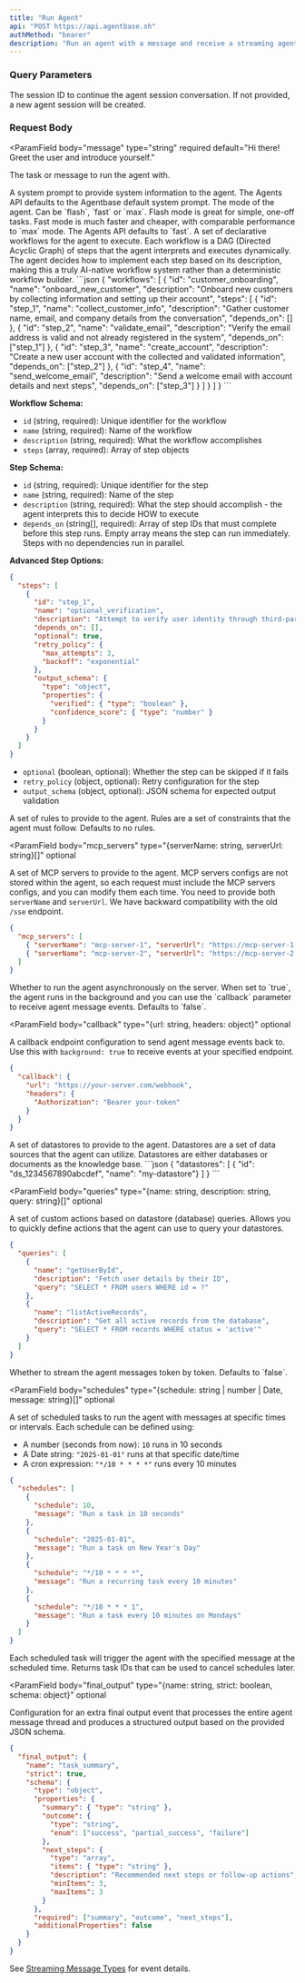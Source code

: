 ```yaml
---
title: "Run Agent"
api: "POST https://api.agentbase.sh"
authMethod: "bearer"
description: "Run an agent with a message and receive a streaming agent response."
---
```


### Query Parameters

<ParamField query="session" type="string" optional>
  The session ID to continue the agent session conversation. If not provided, a
  new agent session will be created.
</ParamField>

### Request Body

<ParamField
  body="message"
  type="string"
  required
  default="Hi there! Greet the user and introduce yourself."
>
  The task or message to run the agent with.
</ParamField>

<ParamField body="system" type="string" optional>
  A system prompt to provide system information to the agent. The Agents API
  defaults to the Agentbase default system prompt.
</ParamField>

<ParamField body="mode" type="string" optional default="fast">
  The mode of the agent. Can be `flash`, `fast` or `max`. Flash mode is great
  for simple, one-off tasks. Fast mode is much faster and cheaper, with
  comparable performance to `max` mode. The Agents API defaults to `fast`.
</ParamField>

<ParamField body="workflows" type="Workflow[]" optional>
  A set of declarative workflows for the agent to execute. Each workflow is a
  DAG (Directed Acyclic Graph) of steps that the agent interprets and executes
  dynamically. The agent decides how to implement each step based on its
  description, making this a truly AI-native workflow system rather than a
  deterministic workflow builder.
  ```json
  {
    "workflows": [
      {
        "id": "customer_onboarding",
        "name": "onboard_new_customer",
        "description": "Onboard new customers by collecting information and setting up their account",
        "steps": [
          {
            "id": "step_1",
            "name": "collect_customer_info",
            "description": "Gather customer name, email, and company details from the conversation",
            "depends_on": []
          },
          {
            "id": "step_2",
            "name": "validate_email",
            "description": "Verify the email address is valid and not already registered in the system",
            "depends_on": ["step_1"]
          },
          {
            "id": "step_3",
            "name": "create_account",
            "description": "Create a new user account with the collected and validated information",
            "depends_on": ["step_2"]
          },
          {
            "id": "step_4",
            "name": "send_welcome_email",
            "description": "Send a welcome email with account details and next steps",
            "depends_on": ["step_3"]
          }
        ]
      }
    ]
  }
  ```

  **Workflow Schema:**
  - `id` (string, required): Unique identifier for the workflow
  - `name` (string, required): Name of the workflow
  - `description` (string, required): What the workflow accomplishes
  - `steps` (array, required): Array of step objects

  **Step Schema:**
  - `id` (string, required): Unique identifier for the step
  - `name` (string, required): Name of the step
  - `description` (string, required): What the step should accomplish - the agent interprets this to decide HOW to execute
  - `depends_on` (string[], required): Array of step IDs that must complete before this step runs. Empty array means the step can run immediately. Steps with no dependencies run in parallel.

  **Advanced Step Options:**
  ```json
  {
    "steps": [
      {
        "id": "step_1",
        "name": "optional_verification",
        "description": "Attempt to verify user identity through third-party service",
        "depends_on": [],
        "optional": true,
        "retry_policy": {
          "max_attempts": 3,
          "backoff": "exponential"
        },
        "output_schema": {
          "type": "object",
          "properties": {
            "verified": { "type": "boolean" },
            "confidence_score": { "type": "number" }
          }
        }
      }
    ]
  }
  ```
  - `optional` (boolean, optional): Whether the step can be skipped if it fails
  - `retry_policy` (object, optional): Retry configuration for the step
  - `output_schema` (object, optional): JSON schema for expected output validation
</ParamField>

<ParamField body="rules" type="string[]" optional>
  A set of rules to provide to the agent. Rules are a set of constraints that
  the agent must follow. Defaults to no rules.
</ParamField>

<ParamField
  body="mcp_servers"
  type="{serverName: string, serverUrl: string}[]"
  optional
>
  A set of MCP servers to provide to the agent. MCP servers configs are not
  stored within the agent, so each request must include the MCP servers configs,
  and you can modify them each time. You need to provide both `serverName` and
  `serverUrl`. We have backward compatibility with the old `/sse` endpoint.
  ```json
  {
    "mcp_servers": [
      { "serverName": "mcp-server-1", "serverUrl": "https://mcp-server-1.com/mcp" },
      { "serverName": "mcp-server-2", "serverUrl": "https://mcp-server-2.com/mcp" }
    ]
  }
  ```
</ParamField>

<ParamField body="background" type="boolean" optional>
  Whether to run the agent asynchronously on the server. When set to `true`, the
  agent runs in the background and you can use the `callback` parameter to
  receive agent message events. Defaults to `false`.
</ParamField>

<ParamField
  body="callback"
  type="{url: string, headers: object}"
  optional
>
  A callback endpoint configuration to send agent message events back to. Use
  this with `background: true` to receive events at your specified endpoint.
  ```json
  {
    "callback": {
      "url": "https://your-server.com/webhook",
      "headers": {
        "Authorization": "Bearer your-token"
      }
    }
  }
  ```
</ParamField>

<ParamField body="datastores" type="{id: string, name: string}[]" optional>
  A set of datastores to provide to the agent. Datastores are a set of data
  sources that the agent can utilize. Datastores are either databases or
  documents as the knowledge base.
  ```json
  {
    "datastores": [
      { "id": "ds_1234567890abcdef", "name": "my-datastore"}
    ]
  }
  ```
</ParamField>

<ParamField
  body="queries"
  type="{name: string, description: string, query: string}[]"
  optional
>
  A set of custom actions based on datastore (database) queries. Allows you to
  quickly define actions that the agent can use to query your datastores.
  ```json
  {
    "queries": [
      {
        "name": "getUserById",
        "description": "Fetch user details by their ID",
        "query": "SELECT * FROM users WHERE id = ?"
      },
      {
        "name": "listActiveRecords",
        "description": "Get all active records from the database",
        "query": "SELECT * FROM records WHERE status = 'active'"
      }
    ]
  }
  ```
</ParamField>

<ParamField body="streaming_tokens" type="boolean" optional>
  Whether to stream the agent messages token by token. Defaults to `false`.
</ParamField>

<ParamField
  body="schedules"
  type="{schedule: string | number | Date, message: string}[]"
  optional
>
  A set of scheduled tasks to run the agent with messages at specific times or intervals. Each schedule can be defined using:
  - A number (seconds from now): `10` runs in 10 seconds
  - A Date string: `"2025-01-01"` runs at that specific date/time
  - A cron expression: `"*/10 * * * *"` runs every 10 minutes

  ```json
  {
    "schedules": [
      {
        "schedule": 10,
        "message": "Run a task in 10 seconds"
      },
      {
        "schedule": "2025-01-01",
        "message": "Run a task on New Year's Day"
      },
      {
        "schedule": "*/10 * * * *",
        "message": "Run a recurring task every 10 minutes"
      },
      {
        "schedule": "*/10 * * * 1",
        "message": "Run a task every 10 minutes on Mondays"
      }
    ]
  }
  ```

  Each scheduled task will trigger the agent with the specified message at the scheduled time. Returns task IDs that can be used to cancel schedules later.
</ParamField>

<ParamField
  body="final_output"
  type="{name: string, strict: boolean, schema: object}"
  optional
>
  Configuration for an extra final output event that processes the entire agent
  message thread and produces a structured output based on the provided JSON
  schema.
  ```json
  {
    "final_output": {
      "name": "task_summary",
      "strict": true,
      "schema": {
        "type": "object",
        "properties": {
          "summary": { "type": "string" },
          "outcome": {
            "type": "string",
            "enum": ["success", "partial_success", "failure"]
          },
          "next_steps": {
            "type": "array",
            "items": { "type": "string" },
            "description": "Recommended next steps or follow-up actions",
            "minItems": 3,
            "maxItems": 3
          }
        },
        "required": ["summary", "outcome", "next_steps"],
        "additionalProperties": false
      }
    }
  }
  ```
</ParamField>

See [Streaming Message Types](/api/message-events) for event details.
